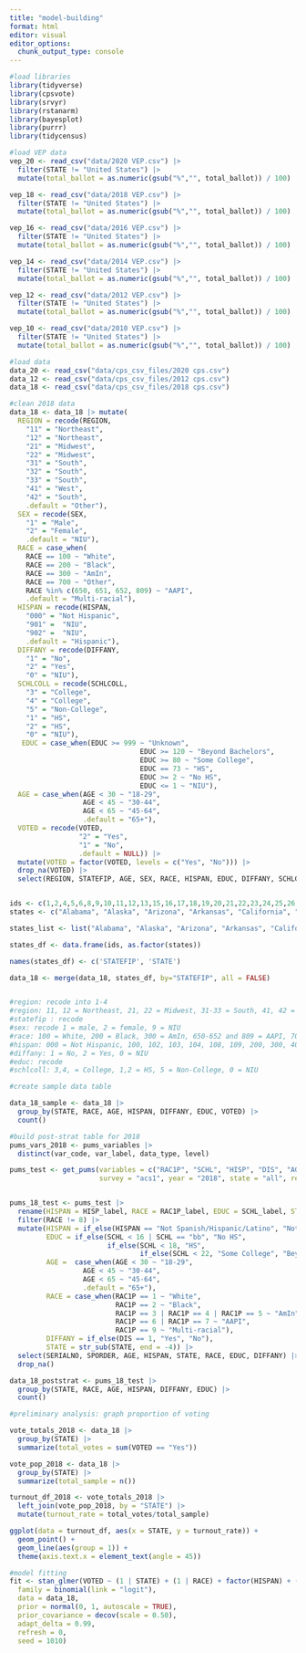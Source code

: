 ```yaml
---
title: "model-building"
format: html
editor: visual
editor_options: 
  chunk_output_type: console
---
```


```r
#load libraries
library(tidyverse)
library(cpsvote)
library(srvyr)
library(rstanarm)
library(bayesplot)
library(purrr)
library(tidycensus)
```

```r
#load VEP data
vep_20 <- read_csv("data/2020 VEP.csv") |>
  filter(STATE != "United States") |>
  mutate(total_ballot = as.numeric(gsub("%","", total_ballot)) / 100)

vep_18 <- read_csv("data/2018 VEP.csv") |>
  filter(STATE != "United States") |>
  mutate(total_ballot = as.numeric(gsub("%","", total_ballot)) / 100)

vep_16 <- read_csv("data/2016 VEP.csv") |>
  filter(STATE != "United States") |>
  mutate(total_ballot = as.numeric(gsub("%","", total_ballot)) / 100)

vep_14 <- read_csv("data/2014 VEP.csv") |>
  filter(STATE != "United States") |>
  mutate(total_ballot = as.numeric(gsub("%","", total_ballot)) / 100)

vep_12 <- read_csv("data/2012 VEP.csv") |>
  filter(STATE != "United States") |>
  mutate(total_ballot = as.numeric(gsub("%","", total_ballot)) / 100)

vep_10 <- read_csv("data/2010 VEP.csv") |>
  filter(STATE != "United States") |>
  mutate(total_ballot = as.numeric(gsub("%","", total_ballot)) / 100)
```

```r
#load data
data_20 <- read_csv("data/cps_csv_files/2020 cps.csv")
data_12 <- read_csv("data/cps_csv_files/2012 cps.csv")
data_18 <- read_csv("data/cps_csv_files/2018 cps.csv")
```

```r
#clean 2018 data
data_18 <- data_18 |> mutate(
  REGION = recode(REGION, 
    "11" = "Northeast",
    "12" = "Northeast",
    "21" = "Midwest",
    "22" = "Midwest",
    "31" = "South", 
    "32" = "South", 
    "33" = "South", 
    "41" = "West",
    "42" = "South", 
    .default = "Other"), 
  SEX = recode(SEX,
    "1" = "Male", 
    "2" = "Female",
    .default = "NIU"),
  RACE = case_when(
    RACE == 100 ~ "White", 
    RACE == 200 ~ "Black", 
    RACE == 300 ~ "AmIn", 
    RACE == 700 ~ "Other",
    RACE %in% c(650, 651, 652, 809) ~ "AAPI", 
    .default = "Multi-racial"),
  HISPAN = recode(HISPAN,
    "000" = "Not Hispanic",            
    "901" =  "NIU", 
    "902" =  "NIU", 
    .default = "Hispanic"), 
  DIFFANY = recode(DIFFANY,
    "1" = "No", 
    "2" = "Yes",
    "0" = "NIU"), 
  SCHLCOLL = recode(SCHLCOLL, 
    "3" = "College", 
    "4" = "College",
    "5" = "Non-College",
    "1" = "HS", 
    "2" = "HS", 
    "0" = "NIU"),
   EDUC = case_when(EDUC >= 999 ~ "Unknown", 
                                EDUC >= 120 ~ "Beyond Bachelors", 
                                EDUC >= 80 ~ "Some College", 
                                EDUC == 73 ~ "HS", 
                                EDUC >= 2 ~ "No HS", 
                                EDUC <= 1 ~ "NIU"),
  AGE = case_when(AGE < 30 ~ "18-29", 
                  AGE < 45 ~ "30-44",
                  AGE < 65 ~ "45-64",
                  .default = "65+"),
  VOTED = recode(VOTED,
                 "2" = "Yes",
                 "1" = "No",
                 .default = NULL)) |>
  mutate(VOTED = factor(VOTED, levels = c("Yes", "No"))) |>
  drop_na(VOTED) |>
  select(REGION, STATEFIP, AGE, SEX, RACE, HISPAN, EDUC, DIFFANY, SCHLCOLL, VOTED, VOSUPPWT)


ids <- c(1,2,4,5,6,8,9,10,11,12,13,15,16,17,18,19,20,21,22,23,24,25,26,27,28,29,30,31,32,33,34,35,36,37,38,39,40,41,42,44,45,46,47,48,49,50,51,53,54,55,56)
states <- c("Alabama", "Alaska", "Arizona", "Arkansas", "California", "Colorado", "Connecticut", "Delaware", "District of Columbia", "Florida", "Georgia", "Hawaii", "Idaho", "Illinois", "Indiana", "Iowa", "Kansas", "Kentucky", "Louisiana", "Maine", "Maryland", "Massachusetts", "Michigan", "Minnesota", "Mississippi", "Missouri", "Montana", "Nebraska", "Nevada", "New Hampshire", "New Jersey", "New Mexico", "New York", "North Carolina", "North Dakota", "Ohio", "Oklahoma", "Oregon", "Pennsylvania", "Rhode Island", "South Carolina", "South Dakota", "Tennessee", "Texas", "Utah", "Vermont", "Virginia", "Washington", "West Virginia", "Wisconsin", "Wyoming")

states_list <- list("Alabama", "Alaska", "Arizona", "Arkansas", "California", "Colorado", "Connecticut", "Delaware", "District of Columbia", "Florida", "Georgia", "Hawaii", "Idaho", "Illinois", "Indiana", "Iowa", "Kansas", "Kentucky", "Louisiana", "Maine", "Maryland", "Massachusetts", "Michigan", "Minnesota", "Mississippi", "Missouri", "Montana", "Nebraska", "Nevada", "New Hampshire", "New Jersey", "New Mexico", "New York", "North Carolina", "North Dakota", "Ohio", "Oklahoma", "Oregon", "Pennsylvania", "Rhode Island", "South Carolina", "South Dakota", "Tennessee", "Texas", "Utah", "Vermont", "Virginia", "Washington", "West Virginia", "Wisconsin", "Wyoming")

states_df <- data.frame(ids, as.factor(states))

names(states_df) <- c('STATEFIP', 'STATE')

data_18 <- merge(data_18, states_df, by="STATEFIP", all = FALSE)


#region: recode into 1-4
#region: 11, 12 = Northeast, 21, 22 = Midwest, 31-33 = South, 41, 42 = West
#statefip : recode
#sex: recode 1 = male, 2 = female, 9 = NIU
#race: 100 = White, 200 = Black, 300 = AmIn, 650-652 and 809 = AAPI, 700 = Other, 801-808 = Biracial
#hispan: 000 = Not Hispanic, 100, 102, 103, 104, 108, 109, 200, 300, 400, 500, 600, 710,  611, 612 = Hispanic, 901 and 902 = NIU
#diffany: 1 = No, 2 = Yes, 0 = NIU
#educ: recode
#schlcoll: 3,4, = College, 1,2 = HS, 5 = Non-College, 0 = NIU

```

```r
#create sample data table

data_18_sample <- data_18 |>
  group_by(STATE, RACE, AGE, HISPAN, DIFFANY, EDUC, VOTED) |>
  count()
```

```r
#build post-strat table for 2018
pums_vars_2018 <- pums_variables |>
  distinct(var_code, var_label, data_type, level)

pums_test <- get_pums(variables = c("RAC1P", "SCHL", "HISP", "DIS", "AGEP"),
                      survey = "acs1", year = "2018", state = "all", recode = TRUE)


pums_18_test <- pums_test |>
  rename(HISPAN = HISP_label, RACE = RAC1P_label, EDUC = SCHL_label, STATE = ST_label, AGE = AGEP, DIFFANY = DIS_label) |>
  filter(RACE != 8) |>
  mutate(HISPAN = if_else(HISPAN == "Not Spanish/Hispanic/Latino", "Not Hispanic", "Hispanic"),
         EDUC = if_else(SCHL < 16 | SCHL == "bb", "No HS",
                        if_else(SCHL < 18, "HS", 
                                if_else(SCHL < 22, "Some College", "Beyond Bachelors"))),
         AGE =  case_when(AGE < 30 ~ "18-29", 
                  AGE < 45 ~ "30-44",
                  AGE < 65 ~ "45-64",
                  .default = "65+"),
         RACE = case_when(RAC1P == 1 ~ "White",
                          RAC1P == 2 ~ "Black",
                          RAC1P == 3 | RAC1P == 4 | RAC1P == 5 ~ "AmIn",
                          RAC1P == 6 | RAC1P == 7 ~ "AAPI",
                          RAC1P == 9 ~ "Multi-racial"),
         DIFFANY = if_else(DIS == 1, "Yes", "No"),
         STATE = str_sub(STATE, end = -4)) |>
  select(SERIALNO, SPORDER, AGE, HISPAN, STATE, RACE, EDUC, DIFFANY) |>
  drop_na()

data_18_poststrat <- pums_18_test |>
  group_by(STATE, RACE, AGE, HISPAN, DIFFANY, EDUC) |>
  count()
```

```r
#preliminary analysis: graph proportion of voting

vote_totals_2018 <- data_18 |>
  group_by(STATE) |>
  summarize(total_votes = sum(VOTED == "Yes"))

vote_pop_2018 <- data_18 |>
  group_by(STATE) |>
  summarize(total_sample = n())

turnout_df_2018 <- vote_totals_2018 |>
  left_join(vote_pop_2018, by = "STATE") |>
  mutate(turnout_rate = total_votes/total_sample)

ggplot(data = turnout_df, aes(x = STATE, y = turnout_rate)) +
  geom_point() +
  geom_line(aes(group = 1)) +
  theme(axis.text.x = element_text(angle = 45))
```

```r
#model fitting
fit <- stan_glmer(VOTED ~ (1 | STATE) + (1 | RACE) + factor(HISPAN) + (1 | EDUC) + (1 | AGE) + factor(DIFFANY),
  family = binomial(link = "logit"),
  data = data_18,
  prior = normal(0, 1, autoscale = TRUE),
  prior_covariance = decov(scale = 0.50),
  adapt_delta = 0.99,
  refresh = 0,
  seed = 1010)
```